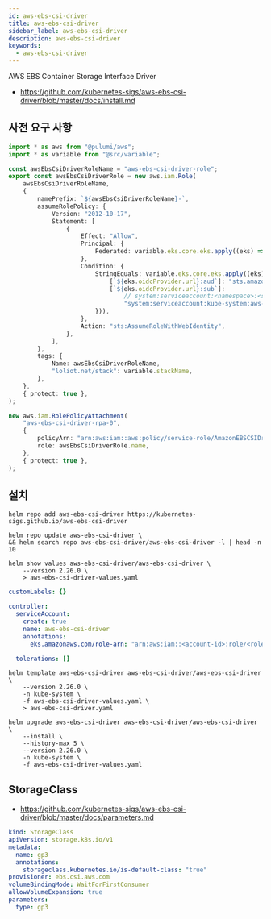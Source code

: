 ```yaml
---
id: aws-ebs-csi-driver
title: aws-ebs-csi-driver
sidebar_label: aws-ebs-csi-driver
description: aws-ebs-csi-driver
keywords:
  - aws-ebs-csi-driver
---
```


AWS EBS Container Storage Interface Driver

- https://github.com/kubernetes-sigs/aws-ebs-csi-driver/blob/master/docs/install.md

## 사전 요구 사항

```typescript
import * as aws from "@pulumi/aws";
import * as variable from "@src/variable";

const awsEbsCsiDriverRoleName = "aws-ebs-csi-driver-role";
export const awsEbsCsiDriverRole = new aws.iam.Role(
	awsEbsCsiDriverRoleName,
	{
		namePrefix: `${awsEbsCsiDriverRoleName}-`,
		assumeRolePolicy: {
			Version: "2012-10-17",
			Statement: [
				{
					Effect: "Allow",
					Principal: {
						Federated: variable.eks.core.eks.apply((eks) => eks.oidcProvider.arn),
					},
					Condition: {
						StringEquals: variable.eks.core.eks.apply((eks) => ({
							[`${eks.oidcProvider.url}:aud`]: "sts.amazonaws.com",
							[`${eks.oidcProvider.url}:sub`]:
								// system:serviceaccount:<namespace>:<serviceAccount>
								"system:serviceaccount:kube-system:aws-ebs-csi-driver",
						})),
					},
					Action: "sts:AssumeRoleWithWebIdentity",
				},
			],
		},
		tags: {
			Name: awsEbsCsiDriverRoleName,
			"loliot.net/stack": variable.stackName,
		},
	},
	{ protect: true },
);

new aws.iam.RolePolicyAttachment(
	"aws-ebs-csi-driver-rpa-0",
	{
		policyArn: "arn:aws:iam::aws:policy/service-role/AmazonEBSCSIDriverPolicy",
		role: awsEbsCsiDriverRole.name,
	},
	{ protect: true },
);
```

## 설치

```shell
helm repo add aws-ebs-csi-driver https://kubernetes-sigs.github.io/aws-ebs-csi-driver
```

```shell
helm repo update aws-ebs-csi-driver \
&& helm search repo aws-ebs-csi-driver/aws-ebs-csi-driver -l | head -n 10
```

```shell
helm show values aws-ebs-csi-driver/aws-ebs-csi-driver \
    --version 2.26.0 \
    > aws-ebs-csi-driver-values.yaml
```

```yaml title="aws-ebs-csi-driver-values.yaml"
customLabels: {}

controller:
  serviceAccount:
    create: true
    name: aws-ebs-csi-driver
    annotations:
      eks.amazonaws.com/role-arn: "arn:aws:iam::<account-id>:role/<role-name>"

  tolerations: []
```

```shell
helm template aws-ebs-csi-driver aws-ebs-csi-driver/aws-ebs-csi-driver \
    --version 2.26.0 \
    -n kube-system \
    -f aws-ebs-csi-driver-values.yaml \
    > aws-ebs-csi-driver.yaml
```

```shell
helm upgrade aws-ebs-csi-driver aws-ebs-csi-driver/aws-ebs-csi-driver \
    --install \
    --history-max 5 \
    --version 2.26.0 \
    -n kube-system \
    -f aws-ebs-csi-driver-values.yaml
```

## StorageClass

- https://github.com/kubernetes-sigs/aws-ebs-csi-driver/blob/master/docs/parameters.md

```yaml
kind: StorageClass
apiVersion: storage.k8s.io/v1
metadata:
  name: gp3
  annotations:
    storageclass.kubernetes.io/is-default-class: "true"
provisioner: ebs.csi.aws.com
volumeBindingMode: WaitForFirstConsumer
allowVolumeExpansion: true
parameters:
  type: gp3
```
